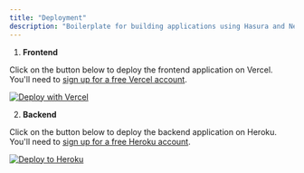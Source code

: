 ```yaml
---
title: "Deployment"
description: "Boilerplate for building applications using Hasura and Next.js."
---
```


1. **Frontend**

Click on the button below to deploy the frontend application on Vercel. You'll need to [sign up for a free Vercel account](https://vercel.com/signup/).

[![Deploy with Vercel](https://vercel.com/button)](https://vercel.com/import/git?s=https%3A%2F%2Fgithub.com%2Fghoshnirmalya%2Fnextjs-hasura-boilerplate%2Ftree%2Fmaster%2Ffrontend&env=NEXT_PUBLIC_API_URL,NEXT_PUBLIC_WS_URL,DATABASE_USERNAME,DATABASE_PASSWORD,DATABASE_HOST,DATABASE_NAME,AUTH_PRIVATE_KEY,NEXTAUTH_URL,GOOGLE_CLIENT_ID,GOOGLE_CLIENT_SECRET&project-name=nextjs-hasura-boilerplate&repo-name=nextjs-hasura-boilerplate)

2. **Backend**

Click on the button below to deploy the backend application on Heroku. You'll need to [sign up for a free Heroku account](https://signup.heroku.com/).

[![Deploy to
Heroku](https://www.herokucdn.com/deploy/button.svg)](https://heroku.com/deploy?template=https://github.com/ghoshnirmalya/nextjs-hasura-boilerplate)
